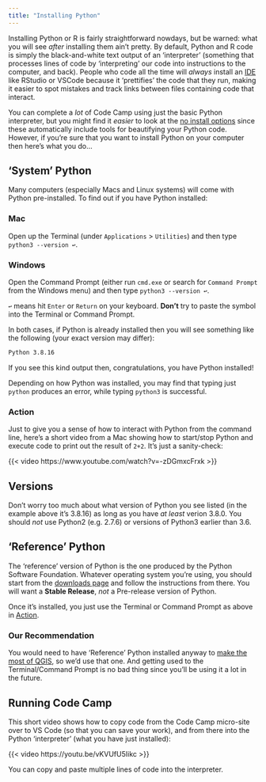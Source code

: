 ```yaml
---
title: "Installing Python"
---
```


Installing Python or R is fairly straightforward nowdays, but be warned: what you will see _after_ installing them ain't pretty. By default, Python and R code is simply the black-and-white text output of an 'interpreter' (something that processes lines of code by 'interpreting' our code into instructions to the computer, and back). People who code all the time will _always_ install an [IDE](../lessons/Tools_of_the_Trade.qmd) like RStudio or VSCode because it 'prettifies' the code that they run, making it easier to spot mistakes and track links between files containing code that interact. 

You can complete a _lot_ of Code Camp using just the basic Python interpreter, but you might find it _easier_ to look at the [no install options](./no_install.qmd) since these automatically include tools for beautifying your Python code. However, if you're sure that you want to install Python on your computer then here's what you do... 

## 'System' Python

Many computers (especially Macs and Linux systems) will come with Python pre-installed. To find out if you have Python installed:

::: {.panel-tabset}

### Mac

Open up the Terminal (under `Applications` > `Utilities`) and then type `python3 --version ↩︎`.

### Windows 

Open the Command Prompt  (either run `cmd.exe` or search for `Command Prompt` from the Windows menu) and then type `python3 --version ↩︎`.

:::

::: {.callout-tip}
`↩︎` means hit `Enter` or `Return` on your keyboard. **Don't** try to paste the symbol into the Terminal or Command Prompt.
:::

In both cases, if Python is already installed then you will see something like the following (your exact version may differ):

```bash
Python 3.8.16
```

If you see this kind output then, congratulations, you have Python installed!

::: {.callout-note}

Depending on how Python was installed, you may find that typing just `python` produces an error, while typing `python3` is successful. 

:::

### Action

Just to give you a sense of how to interact with Python from the command line, here's a short video from a Mac showing how to start/stop Python and execute code to print out the result of `2+2`. It's just a sanity-check:

{{< video https://www.youtube.com/watch?v=-zDGmxcFrxk >}}

::: {.callout-tip}

## Versions

Don't worry too much about what version of Python you see listed (in the example above it's 3.8.16) as long as you have _at least_ verion 3.8.0. You should _not_ use Python2 (e.g. 2.7.6) or versions of Python3 earlier than 3.6.

:::

## 'Reference' Python

The 'reference' version of Python is the one produced by the Python Software Foundation. Whatever operating system you're using, you should start from the [downloads page](https://www.python.org/downloads/) and follow the instructions from there. You will want a **Stable Release**, _not_ a Pre-release version of Python.

Once it's installed, you just use the Terminal or Command Prompt as above in [Action](#action).

::: {.callout-tip}

### Our Recommendation

You would need to have 'Reference' Python installed anyway to [make the most of QGIS](https://gis.stackexchange.com/a/351290/62754), so we'd use that one. And getting used to the Terminal/Command Prompt is no bad thing since you'll be using it a lot in the future. 

:::

## Running Code Camp

This short video shows how to copy code from the Code Camp micro-site over to VS Code (so that you can save your work), and from there into the Python 'interpreter' (what you have just installed):

{{< video https://youtu.be/vKVUfU5Iikc >}}

You can copy and paste multiple lines of code into the interpreter.
